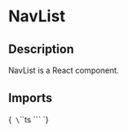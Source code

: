 
<Meta title="Components/NavList" of={NavListStories} />

# NavList

## Description

NavList is a React component.

## Imports

<Markdown>{`
\`\`\`ts
\`\`\`
`}</Markdown>

<Primary />

<ArgsTable of={NavList}/>

